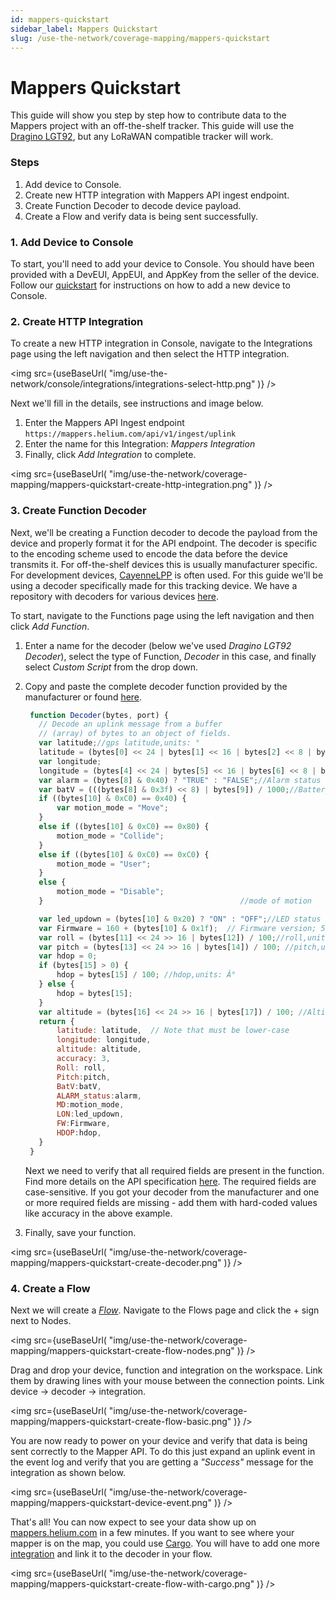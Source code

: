 ```yaml
---
id: mappers-quickstart
sidebar_label: Mappers Quickstart
slug: /use-the-network/coverage-mapping/mappers-quickstart
---
```


# Mappers Quickstart


This guide will show you step by step how to contribute data to the Mappers
project with an off-the-shelf tracker. This guide will use the [Dragino LGT92](https://www.dragino.com/products/lora/item/142-lgt-92.html), 
but any LoRaWAN compatible tracker will work.

### Steps

1. Add device to Console.
2. Create new HTTP integration with Mappers API ingest endpoint.
3. Create Function Decoder to decode device payload.
4. Create a Flow and verify data is being sent successfully.

### 1. Add Device to Console

To start, you'll need to add your device to Console. You should have been
provided with a DevEUI, AppEUI, and AppKey from the seller of the device.
Follow our [quickstart](/use-the-network/console/quickstart) for instructions on how to add a new device to
Console.

### 2. Create HTTP Integration

To create a new HTTP integration in Console, navigate to the
Integrations page using the left navigation and then select the HTTP
integration.

<img
  src={useBaseUrl(
    "img/use-the-network/console/integrations/integrations-select-http.png"
  )}
/>

Next we'll fill in the details, see instructions and image below.

1. Enter the Mappers API Ingest endpoint
   `https://mappers.helium.com/api/v1/ingest/uplink`
2. Enter the name for this Integration: _Mappers Integration_
3. Finally, click _Add Integration_ to complete.

<img
  src={useBaseUrl(
    "img/use-the-network/coverage-mapping/mappers-quickstart-create-http-integration.png"
  )}
/>

### 3. Create Function Decoder

Next, we'll be creating a Function decoder to decode the payload from the device
and properly format it for the API endpoint. The decoder is specific to the
encoding scheme used to encode the data before the device transmits it. For off-the-shelf 
devices this is usually manufacturer specific. For development devices,
[CayenneLPP](https://developers.mydevices.com/cayenne/docs/lora/#lora-cayenne-low-power-payload) is often used. For this guide we'll be using a decoder specifically made for
this tracking device. We have a repository with decoders for various devices [here](https://github.com/helium/console-decoders).

To start, navigate to the Functions page using the left navigation and then
click _Add Function_.

1. Enter a name for the decoder (below we've used _Dragino LGT92 Decoder_), select the 
   type of Function, _Decoder_ in this case, and finally select _Custom Script_
   from the drop down.
2. Copy and paste the complete decoder function provided by the manufacturer or
   found [here](https://github.com/helium/console-decoders/blob/master/Dragino/LGT92/decoder-v1.6.4.js).

   ```javascript
    function Decoder(bytes, port) {
      // Decode an uplink message from a buffer
      // (array) of bytes to an object of fields.
      var latitude;//gps latitude,units: °
      latitude = (bytes[0] << 24 | bytes[1] << 16 | bytes[2] << 8 | bytes[3]) / 1000000;//gps latitude,units: °
      var longitude;
      longitude = (bytes[4] << 24 | bytes[5] << 16 | bytes[6] << 8 | bytes[7]) / 1000000;//gps longitude,units: °
      var alarm = (bytes[8] & 0x40) ? "TRUE" : "FALSE";//Alarm status
      var batV = (((bytes[8] & 0x3f) << 8) | bytes[9]) / 1000;//Battery,units:V
      if ((bytes[10] & 0xC0) == 0x40) {
          var motion_mode = "Move";
      }
      else if ((bytes[10] & 0xC0) == 0x80) {
          motion_mode = "Collide";
      }
      else if ((bytes[10] & 0xC0) == 0xC0) {
          motion_mode = "User";
      }
      else {
          motion_mode = "Disable";
      }                                            //mode of motion

      var led_updown = (bytes[10] & 0x20) ? "ON" : "OFF";//LED status for position,uplink and downlink
      var Firmware = 160 + (bytes[10] & 0x1f);  // Firmware version; 5 bits 
      var roll = (bytes[11] << 24 >> 16 | bytes[12]) / 100;//roll,units: °
      var pitch = (bytes[13] << 24 >> 16 | bytes[14]) / 100; //pitch,units: °
      var hdop = 0;
      if (bytes[15] > 0) {
          hdop = bytes[15] / 100; //hdop,units: Â°
      } else {
          hdop = bytes[15];
      }
      var altitude = (bytes[16] << 24 >> 16 | bytes[17]) / 100; //Altitude,units: °
      return {
          latitude: latitude,  // Note that must be lower-case
          longitude: longitude,
          altitude: altitude,
          accuracy: 3,
          Roll: roll,
          Pitch:pitch,
          BatV:batV,
          ALARM_status:alarm,
          MD:motion_mode,
          LON:led_updown,
          FW:Firmware,
          HDOP:hdop,
      }
    }
    ```  
  
   Next we need to verify that all required fields are present in the function. 
   Find more details on the API specification [here](/use-the-network/coverage-mapping/mappers-api).
   The required fields are case-sensitive. If you got your decoder from the manufacturer and one or
   more required fields are missing - add them with hard-coded values like accuracy in the above example.
   
3. Finally, save your function.

<img
  src={useBaseUrl(
    "img/use-the-network/coverage-mapping/mappers-quickstart-create-decoder.png"
  )}
/>

### 4. Create a Flow

Next we will create a [_Flow_](/use-the-network/console/flows/orientation). Navigate to the Flows page and click the + sign next to Nodes.

<img
  src={useBaseUrl(
    "img/use-the-network/coverage-mapping/mappers-quickstart-create-flow-nodes.png"
  )}
/>

Drag and drop your device, function and integration on the workspace. Link them 
by drawing lines with your mouse between the connection points. 
Link device -> decoder -> integration.

<img
  src={useBaseUrl(
    "img/use-the-network/coverage-mapping/mappers-quickstart-create-flow-basic.png"
  )}
/>

You are now ready to power on your device and verify that data is being sent
correctly to the Mapper API. To do this just expand an uplink event in the event
log and verify that you are getting a _"Success"_ message for the integration as
shown below.

<img
  src={useBaseUrl(
    "img/use-the-network/coverage-mapping/mappers-quickstart-device-event.png"
  )}
/>

That's all! You can now expect to see your data show up on [mappers.helium.com](https://mappers.helium.com) in a few minutes. If you want to 
see where your mapper is on the map, you could use [Cargo](https://cargo.helium.com). You will have to add one more [integration](/use-the-network/console/integrations/cargo/#add-a-cargo-integration) and link it to the decoder in your flow.

<img
  src={useBaseUrl(
    "img/use-the-network/coverage-mapping/mappers-quickstart-create-flow-with-cargo.png"
  )}
/>